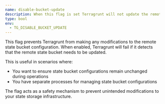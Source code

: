 ```yaml
---
name: disable-bucket-update
description: When this flag is set Terragrunt will not update the remote state bucket.
type: bool
env:
  - TG_DISABLE_BUCKET_UPDATE
---
```


This flag prevents Terragrunt from making any modifications to the remote state bucket configuration. When enabled, Terragrunt will fail if it detects that the remote state bucket needs to be updated.

This is useful in scenarios where:
- You want to ensure state bucket configurations remain unchanged during operations
- You have separate processes for managing state bucket configurations

The flag acts as a safety mechanism to prevent unintended modifications to your state storage infrastructure.
